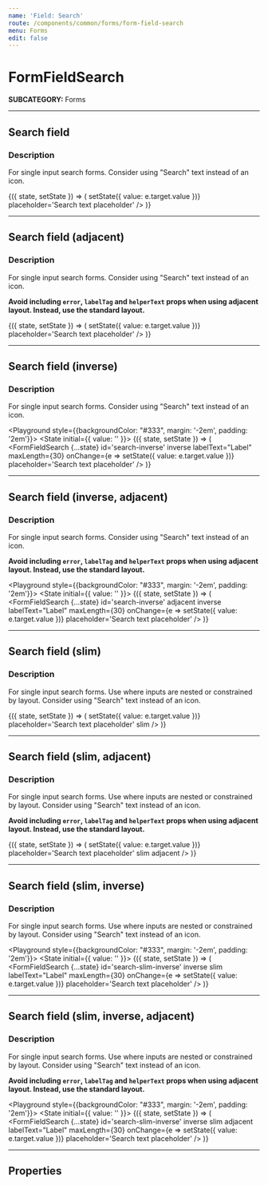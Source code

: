 ```yaml
---
name: 'Field: Search'
route: /components/common/forms/form-field-search
menu: Forms
edit: false
---
```



# FormFieldSearch
**SUBCATEGORY:** Forms

<hr />

## Search field
### Description
For single input search forms. Consider using "Search" text instead of an icon.

<Playground>
  <State initial={{ value: '' }}>
    {({ state, setState }) => (
      <FormFieldSearch
        {...state}
        id='search'
        labelText="Label"
        maxLength={30}
        onChange={e => setState({ value: e.target.value })}
        placeholder='Search text placeholder'
      />
    )}
  </State>
</Playground>

<hr />

## Search field (adjacent)
### Description
For single input search forms. Consider using "Search" text instead of an icon.

**Avoid including `error`, `labelTag` and `helperText` props when using adjacent layout. Instead, use the standard layout.**

<Playground>
  <State initial={{ value: '' }}>
    {({ state, setState }) => (
      <FormFieldSearch
        {...state}
        adjacent
        id='search-adjacent'
        labelText="Label"
        maxLength={30}
        onChange={e => setState({ value: e.target.value })}
        placeholder='Search text placeholder'
      />
    )}
  </State>
</Playground>

<hr />

## Search field (inverse)
### Description
For single input search forms. Consider using "Search" text instead of an icon.

<Playground style={{backgroundColor: "#333", margin: '-2em', padding: '2em'}}>
  <State initial={{ value: '' }}>
    {({ state, setState }) => (
      <FormFieldSearch
        {...state}
        id='search-inverse'
        inverse
        labelText="Label"
        maxLength={30}
        onChange={e => setState({ value: e.target.value })}
        placeholder='Search text placeholder'
      />
    )}
  </State>
</Playground>

<hr />

## Search field (inverse, adjacent)
### Description
For single input search forms. Consider using "Search" text instead of an icon.

**Avoid including `error`, `labelTag` and `helperText` props when using adjacent layout. Instead, use the standard layout.**

<Playground style={{backgroundColor: "#333", margin: '-2em', padding: '2em'}}>
  <State initial={{ value: '' }}>
    {({ state, setState }) => (
      <FormFieldSearch
        {...state}
        id='search-inverse'
        adjacent
        inverse
        labelText="Label"
        maxLength={30}
        onChange={e => setState({ value: e.target.value })}
        placeholder='Search text placeholder'
      />
    )}
  </State>
</Playground>

<hr />

## Search field (slim)
### Description
For single input search forms. Use where inputs are nested or constrained by layout.
Consider using "Search" text instead of an icon.

<Playground>
  <State initial={{ value: '' }}>
    {({ state, setState }) => (
      <FormFieldSearch
        {...state}
        id='search-slim'
        labelText="Label"
        maxLength={30}
        onChange={e => setState({ value: e.target.value })}
        placeholder='Search text placeholder'
        slim
      />
    )}
  </State>
</Playground>

<hr />

## Search field (slim, adjacent)
### Description
For single input search forms. Use where inputs are nested or constrained by layout.
Consider using "Search" text instead of an icon.

**Avoid including `error`, `labelTag` and `helperText` props when using adjacent layout. Instead, use the standard layout.**

<Playground>
  <State initial={{ value: '' }}>
    {({ state, setState }) => (
      <FormFieldSearch
        {...state}
        id='search-slim'
        labelText="Label"
        maxLength={30}
        onChange={e => setState({ value: e.target.value })}
        placeholder='Search text placeholder'
        slim
        adjacent
      />
    )}
  </State>
</Playground>

<hr />

## Search field (slim, inverse)
### Description
For single input search forms. Use where inputs are nested or constrained by layout.
Consider using "Search" text instead of an icon.

<Playground style={{backgroundColor: "#333", margin: '-2em', padding: '2em'}}>
  <State initial={{ value: '' }}>
    {({ state, setState }) => (
      <FormFieldSearch
        {...state}
        id='search-slim-inverse'
        inverse
        slim
        labelText="Label"
        maxLength={30}
        onChange={e => setState({ value: e.target.value })}
        placeholder='Search text placeholder'
      />
    )}
  </State>
</Playground>

<hr />

## Search field (slim, inverse, adjacent)
### Description
For single input search forms. Use where inputs are nested or constrained by layout.
Consider using "Search" text instead of an icon.

**Avoid including `error`, `labelTag` and `helperText` props when using adjacent layout. Instead, use the standard layout.**

<Playground style={{backgroundColor: "#333", margin: '-2em', padding: '2em'}}>
  <State initial={{ value: '' }}>
    {({ state, setState }) => (
      <FormFieldSearch
        {...state}
        id='search-slim-inverse'
        inverse
        slim
        adjacent
        labelText="Label"
        maxLength={30}
        onChange={e => setState({ value: e.target.value })}
        placeholder='Search text placeholder'
      />
    )}
  </State>
</Playground>

<hr />

## Properties
<Props of={FormFieldSearch} />
